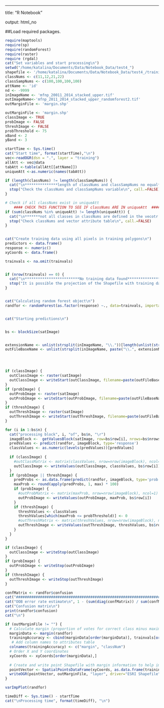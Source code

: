 ---
title: "R Notebook"

output: html_no

##Load required packages.
```r
require(maptools)
require(sp)
require(randomForest)
require(raster)
require (rgdal)
cat("Set variables and start processing\n")
setwd("/home/katalina/Documents/Data/Notebook_Data/test4_")
shapefile <- '/home/katalina/Documents/Data/Notebook_Data/test4_/training.shp'
classNums <- c(11,12,21,22)
classSampNums <- c(100,100,100,100)
attName <- 'id'
nd <- -9999
inImageName <- 'mfnp_20011_2014_stacked_upper.tif'
outImageName<-'mfnp_2011_2014_stacked_upper_randomforest2.tif'
outMarginFile <- 'margin.shp'

```

```r
outMarginFile <- 'margin.shp'
classImage <- TRUE
probImage <- FALSE
threshImage <- FALSE
probThreshold <- 75
xBand <- 2
yBand <- 3

```

```r
startTime <- Sys.time()
cat("Start time", format(startTime),"\n")
vec<-readOGR(dsn = ".", layer = "training")
allAtt <- vec@data
tabAtt <-table(allAtt[[attName]])
uniqueAtt <-as.numeric(names(tabAtt))

```

```r
if (length(classNums) != length(classSampNums)) {
  cat("\n***************length of classNums and classSampNums no equal***************** \n")
  stop("Check the classNums and classSampNums variable\n", call.=FALSE)
}

# Check if all classNums exist in uniqueAtt
    #### CHECK THIS FUNCTION TO SEE IF classNums ARE IN uniqueAtt  ################
if (sum(classNums %in% uniqueAtt) != length(uniqueAtt)) {
  cat("\n*******not all classes in classNums are defined in the vecotr file******* \n")
  stop("Check classNums and vector attribute table\n", call.=FALSE)
}
    

cat("Create training data using all pixels in training polygons\n")
predictors <- data.frame()
response <- numeric()
xyCoords <- data.frame()

trainvals <- na.omit(trainvals)


if (nrow(trainvals) == 0) {
  cat("\n*************************No training data found**************************** \n")
  stop("It is possible the projection of the Shapefile with training data and input image are different\nCheck projections and run again", call.=FALSE)
}


cat("Calculating random forest object\n")
randfor <- randomForest(as.factor(response) ~., data=trainvals, importance=TRUE, na.action=na.omit)


cat("Starting predictions\n")


bs <- blockSize(satImage)


extensionName <- unlist(strsplit(inImageName, "\\."))[length(unlist(strsplit(inImageName, "\\.")))]
outFileBaseName <- unlist(strsplit(inImageName, paste("\\.", extensionName, sep="")))[1]





```

```r
if (classImage) {
  outClassImage <- raster(satImage)
  outClassImage <- writeStart(outClassImage, filename=paste(outFileBaseName, "_Class.tif", sep=""), navalue=0, progress='text', format='GTiff', datatype='INT1U', overwrite=TRUE)
}
if (probImage) {
  outProbImage <- raster(satImage)
  outProbImage <- writeStart(outProbImage, filename=paste(outFileBaseName, "_Prob.tif", sep=""), navalue=0, progress='text', format='GTiff', datatype='INT1U', overwrite=TRUE)
}
if (threshImage) {
  outThreshImage <- raster(satImage)
  outThreshImage <- writeStart(outThreshImage, filename=paste(outFileBaseName, "_Thresh.tif", sep=""), navalue=0, progress='text', format='GTiff', datatype='INT1U', overwrite=TRUE)
}
```

```r
for (i in 1:bs$n) {
  cat("processing block", i, "of", bs$n, "\r")
  imageBlock <-  getValuesBlock(satImage, row=bs$row[i], nrows=bs$nrows[i])
  predValues <- predict(randfor, imageBlock, type='response')
  classValues <- as.numeric(levels(predValues))[predValues]
  
  if (classImage) {
    #outClassMatrix <- matrix(classValues, nrow=nrow(imageBlock), ncol=1)
    outClassImage <- writeValues(outClassImage, classValues, bs$row[i])
  }
  if (probImage || threshImage) { 
    predProbs <- as.data.frame(predict(randfor, imageBlock, type='prob'))
    maxProb <- round(apply(predProbs, 1, max) * 100)
    if (probImage) { 
      #outProbMatrix <- matrix(maxProb, nrow=nrow(imageBlock), ncol=1)
      outProbImage <- writeValues(outProbImage, maxProb, bs$row[i])
    }
    if (threshImage) {
      threshValues <- classValues
      threshValues[which(maxProb <= probThreshold)] <- 0
      #outThreshMatrix <- matrix(threshValues, nrow=nrow(imageBlock), ncol=1)
      outThreshImage <- writeValues(outThreshImage, threshValues, bs$row[i])
    }
  }
}

```

```r
if (classImage) {
  outClassImage <- writeStop(outClassImage)
}
if (probImage) {
  outProbImage <- writeStop(outProbImage)
}
if (threshImage) {
  outThreshImage <- writeStop(outThreshImage)
}

```

```r
confMatrix <- randfor$confusion
cat("#################################################################################\n")
cat("OOB error rate estimate\n", 1 - (sum(diag(confMatrix)) / sum(confMatrix[,1:ncol(confMatrix)-1])), "%\n\n", sep="")
cat("Confusion matrix\n")
print(randfor$confusion)
cat("\n")

if (outMarginFile != "") {
  # Calculate margin (proportion of votes for correct class minus maximum proportion of votes for other classes)
  marginData <- margin(randfor)
  trainingAccuracy <- cbind(marginData[order(marginData)], trainvals[order(marginData),1])
   # Add column names to attributes table
  colnames(trainingAccuracy) <- c("margin", "classNum")  
  # Order X and Y coordinates 
  xyCoords <- xyCoords[order(marginData),]
  
  # Create and write point Shapefile with margin information to help improve training data
  pointVector <- SpatialPointsDataFrame(xyCoords, as.data.frame(trainingAccuracy), coords.nrs = numeric(0), proj4string = satImage@crs)
  writeOGR(pointVector, outMarginFile, "layer", driver="ESRI Shapefile", check_exists=TRUE)
}

```

```r
varImpPlot(randfor)

```

```r
timeDiff <- Sys.time() - startTime
cat("\nProcessing time", format(timeDiff), "\n")


```

